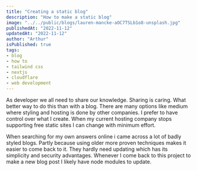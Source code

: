 ```yaml
---
title: "Creating a static blog"
description: "How to make a static blog"
image: "../../public/blogs/lauren-mancke-aOC7TSLb1o8-unsplash.jpg"
publishedAt: "2022-11-12"
updatedAt: "2022-11-12"
author: "Arthur"
isPublished: true
tags:
- blog
- how to 
- tailwind css
- nextjs 
- cloudflare
- web development
---
```


As developer we all need to share our knowledge. Sharing is caring.
What better way to do this than with a blog. 
There are many options like medium where styling and hosting is done by other companies.
I prefer to have control over what I create. 
When my current hosting company stops supporting free static sites I can change with minimum effort.

When searching for my own answers online i came across a lot of badly styled blogs.
Partly because using older more proven techniques makes it easier to come back to it.
They hardly need updating which has its simplicity and security advantages. 
Whenever I come back to this project to make a new blog post I likely have node modules to update.


